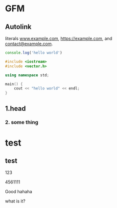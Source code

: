 # GFM 

## Autolink 

literals www.example.com, https://example.com, and contact@example.com.

```js
console.log('hello world')
```


```cpp
#include <iostream>
#include <vector.h>

using namespace std;

main() {
    cout << "hello world" << endl;
}
```

## 1.head

### 2. some thing

# test
## test

123

4561111

Good hahaha

what is it?
